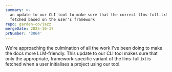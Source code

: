 ```yaml
---
summary: >-
  an update to our CLI tool to make sure that the correct llms-full.txt is
  fetched based on the user's framework
repo: garden-co/jazz
mergeDate: 2025-10-17
prNumber: '3064'
---
```

We're approaching the culmination of all the work I've been doing to make the docs more LLM-friendly. This update to our CLI tool makes sure that only the appropriate, framework-specific variant of the llms-full.txt is fetched when a user initialises a project using our tool.
